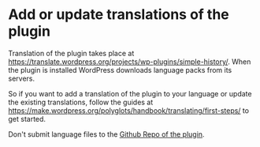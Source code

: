 # Add or update translations of the plugin

Translation of the plugin takes place at https://translate.wordpress.org/projects/wp-plugins/simple-history/.
When the plugin is installed WordPress downloads language packs from its servers.

So if you want to add a translation of the plugin to your language or update the existing translations, follow the guides at
https://make.wordpress.org/polyglots/handbook/translating/first-steps/ to get started.

Don't submit language files to the [Github Repo of the plugin](https://github.com/bonny/WordPress-Simple-History/).

